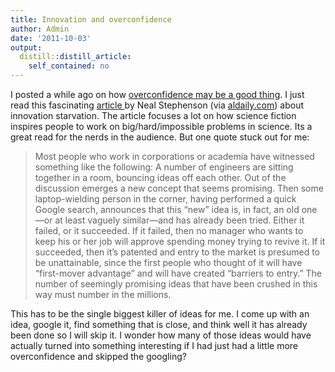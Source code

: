 ```yaml
---
title: Innovation and overconfidence
author: Admin
date: '2011-10-03'
output:
  distill::distill_article:
    self_contained: no
---
```


I posted a while ago on how <a href="http://simplystatistics.tumblr.com/post/10241004305/when-overconfidence-is-good" target="_blank">overconfidence may be a good thing</a>. I just read this fascinating <a href="http://www.worldpolicy.org/journal/fall2011/innovation-starvation" target="_blank">article </a>by Neal Stephenson (via <a href="http://aldaily.com" target="_blank">aldaily.com</a>) about innovation starvation. The article focuses a lot on how science fiction inspires people to work on big/hard/impossible problems in science. Its a great read for the nerds in the audience. But one quote stuck out for me:

> <span>Most people who work in corporations or academia have witnessed something like the following: A number of engineers are sitting together in a room, bouncing ideas off each other. Out of the discussion emerges a new concept that seems promising. Then some laptop-wielding person in the corner, having performed a quick Google search, announces that this “new” idea is, in fact, an old one—or at least vaguely similar—and has already been tried. Either it failed, or it succeeded. If it failed, then no manager who wants to keep his or her job will approve spending money trying to revive it. If it succeeded, then it’s patented and entry to the market is presumed to be unattainable, since the first people who thought of it will have “first-mover advantage” and will have created “barriers to entry.” The number of seemingly promising ideas that have been crushed in this way must number in the millions.</span>

This has to be the single biggest killer of ideas for me. I come up with an idea, google it, find something that is close, and think well it has already been done so I will skip it. I wonder how many of those ideas would have actually turned into something interesting if I had just had a little more overconfidence and skipped the googling? 
